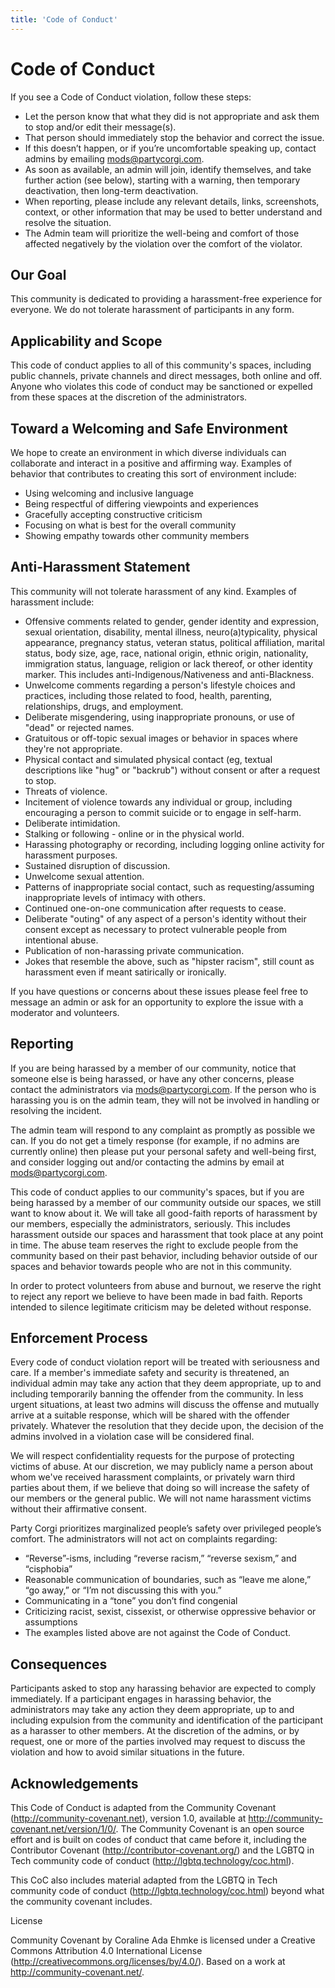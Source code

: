 ```yaml
---
title: 'Code of Conduct'
---
```



<Hero className='items-start justify-center'>
  <h1 className='font-bold text-5xl text-gray-900'>Code of Conduct</h1>
</Hero>
<MaxWidth>

If you see a Code of Conduct violation, follow these steps:

- Let the person know that what they did is not appropriate and ask them to stop and/or edit their message(s).
- That person should immediately stop the behavior and correct the issue.
- If this doesn’t happen, or if you’re uncomfortable speaking up, contact admins by emailing [mods@partycorgi.com](mailto:mods@partycorgi.com).
- As soon as available, an admin will join, identify themselves, and take further action (see below), starting with a warning, then temporary deactivation, then long-term deactivation.
- When reporting, please include any relevant details, links, screenshots, context, or other information that may be used to better understand and resolve the situation.
- The Admin team will prioritize the well-being and comfort of those affected negatively by the violation over the comfort of the violator.

## Our Goal

This community is dedicated to providing a harassment-free experience for everyone. We do not tolerate harassment of participants in any form.

## Applicability and Scope

This code of conduct applies to all of this community's spaces, including public channels, private channels and direct messages, both online and off. Anyone who violates this code of conduct may be sanctioned or expelled from these spaces at the discretion of the administrators.

## Toward a Welcoming and Safe Environment

We hope to create an environment in which diverse individuals can collaborate and interact in a positive and affirming way. Examples of behavior that contributes to creating this sort of environment include:

- Using welcoming and inclusive language
- Being respectful of differing viewpoints and experiences
- Gracefully accepting constructive criticism
- Focusing on what is best for the overall community
- Showing empathy towards other community members

## Anti-Harassment Statement

This community will not tolerate harassment of any kind. Examples of harassment include:

- Offensive comments related to gender, gender identity and expression, sexual orientation, disability, mental illness, neuro(a)typicality, physical appearance, pregnancy status, veteran status, political affiliation, marital status, body size, age, race, national origin, ethnic origin, nationality, immigration status, language, religion or lack thereof, or other identity marker. This includes anti-Indigenous/Nativeness and anti-Blackness.
- Unwelcome comments regarding a person's lifestyle choices and practices, including those related to food, health, parenting, relationships, drugs, and employment.
- Deliberate misgendering, using inappropriate pronouns, or use of "dead" or rejected names.
- Gratuitous or off-topic sexual images or behavior in spaces where they're not appropriate.
- Physical contact and simulated physical contact (eg, textual descriptions like "hug" or "backrub") without consent or after a request to stop.
- Threats of violence.
- Incitement of violence towards any individual or group, including encouraging a person to commit suicide or to engage in self-harm.
- Deliberate intimidation.
- Stalking or following - online or in the physical world.
- Harassing photography or recording, including logging online activity for harassment purposes.
- Sustained disruption of discussion.
- Unwelcome sexual attention.
- Patterns of inappropriate social contact, such as requesting/assuming inappropriate levels of intimacy with others.
- Continued one-on-one communication after requests to cease.
- Deliberate "outing" of any aspect of a person's identity without their consent except as necessary to protect vulnerable people from intentional abuse.
- Publication of non-harassing private communication.
- Jokes that resemble the above, such as "hipster racism", still count as harassment even if meant satirically or ironically.

If you have questions or concerns about these issues please feel free to message an admin or ask for an opportunity to explore the issue with a moderator and volunteers.

## Reporting

If you are being harassed by a member of our community, notice that someone else is being harassed, or have any other concerns, please contact the administrators via [mods@partycorgi.com](mailto:mods@partycorgi.com). If the person who is harassing you is on the admin team, they will not be involved in handling or resolving the incident.

The admin team will respond to any complaint as promptly as possible we can. If you do not get a timely response (for example, if no admins are currently online) then please put your personal safety and well-being first, and consider logging out and/or contacting the admins by email at [mods@partycorgi.com](mailto:mods@partycorgi.com).

This code of conduct applies to our community's spaces, but if you are being harassed by a member of our community outside our spaces, we still want to know about it. We will take all good-faith reports of harassment by our members, especially the administrators, seriously. This includes harassment outside our spaces and harassment that took place at any point in time. The abuse team reserves the right to exclude people from the community based on their past behavior, including behavior outside of our spaces and behavior towards people who are not in this community.

In order to protect volunteers from abuse and burnout, we reserve the right to reject any report we believe to have been made in bad faith. Reports intended to silence legitimate criticism may be deleted without response.

## Enforcement Process

Every code of conduct violation report will be treated with seriousness and care. If a member's immediate safety and security is threatened, an individual admin may take any action that they deem appropriate, up to and including temporarily banning the offender from the community. In less urgent situations, at least two admins will discuss the offense and mutually arrive at a suitable response, which will be shared with the offender privately. Whatever the resolution that they decide upon, the decision of the admins involved in a violation case will be considered final.

We will respect confidentiality requests for the purpose of protecting victims of abuse. At our discretion, we may publicly name a person about whom we've received harassment complaints, or privately warn third parties about them, if we believe that doing so will increase the safety of our members or the general public. We will not name harassment victims without their affirmative consent.

Party Corgi prioritizes marginalized people’s safety over privileged people’s comfort. The administrators will not act on complaints regarding:

- “Reverse”-isms, including “reverse racism,” “reverse sexism,” and “cisphobia”
- Reasonable communication of boundaries, such as “leave me alone,” “go away,” or “I’m not discussing this with you.”
- Communicating in a “tone” you don’t find congenial
- Criticizing racist, sexist, cissexist, or otherwise oppressive behavior or assumptions
- The examples listed above are not against the Code of Conduct.

## Consequences

Participants asked to stop any harassing behavior are expected to comply immediately. If a participant engages in harassing behavior, the administrators may take any action they deem appropriate, up to and including expulsion from the community and identification of the participant as a harasser to other members. At the discretion of the admins, or by request, one or more of the parties involved may request to discuss the violation and how to avoid similar situations in the future.

## Acknowledgements

This Code of Conduct is adapted from the Community Covenant (http://community-covenant.net), version 1.0, available at http://community-covenant.net/version/1/0/. The Community Covenant is an open source effort and is built on codes of conduct that came before it, including the Contributor Covenant (http://contributor-covenant.org/) and the LGBTQ in Tech community code of conduct (http://lgbtq.technology/coc.html).

This CoC also includes material adapted from the LGBTQ in Tech community code of conduct (http://lgbtq.technology/coc.html) beyond what the community covenant includes.

License

Community Covenant by Coraline Ada Ehmke is licensed under a Creative Commons Attribution 4.0 International License (http://creativecommons.org/licenses/by/4.0/). Based on a work at http://community-covenant.net/.

</MaxWidth>
